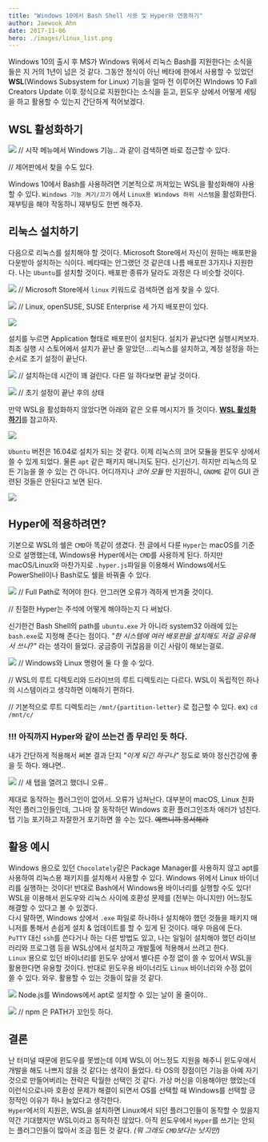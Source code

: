 ```yaml
---
title: "Windows 10에서 Bash Shell 사용 및 Hyper와 연동하기"
author: Jaewook Ahn
date: 2017-11-06
hero: ./images/linux_list.png
---
```


Windows 10의 출시 후 MS가 Windows 위에서 리눅스 Bash를 지원한다는 소식을 들은 지 거의 1년이 넘은 것 같다. 그동안 정식이 아닌 베타에 한에서 사용할 수 있었던 **WSL**(Windows Subsystem for Linux) 기능을 얼마 전 이루어진 WIndows 10 Fall Creators Update 이후 정식으로 지원한다는 소식을 듣고, 윈도우 상에서 어떻게 세팅을 하고 활용할 수 있는지 간단하게 적어보겠다.
  
## WSL 활성화하기

![](./images/enable_wsl.png)
// 시작 메뉴에서 Windows 기능.. 과 같이 검색하면 바로 접근할 수 있다.
  
// 제어판에서 찾을 수도 있다.

Windows 10에서 Bash를 사용하려면 기본적으로 꺼져있는 WSL을 활성화해야 사용할 수 있다. `Windows 기능 켜기/끄기` 에서 `Linux용 Windows 하위 시스템`을 활성화한다. 재부팅을 해야 작동하니 재부팅도 한번 해주자.

## 리눅스 설치하기

다음으로 리눅스를 설치해야 할 것이다. Microsoft Store에서 자신이 원하는 배포판을 다운받아 설치하는 식이다. 베타때는 안그랬던 것 같은데 나름 배포판 3가지나 지원한다. 나는 `Ubuntu`를 설치할 것이다. 배포판 종류가 달라도 과정은 다 비슷할 것이다.

![](./images/search_linux.png)
// Microsoft Store에서 `linux` 키워드로 검색하면 쉽게 찾을 수 있다.

![](./images/linux_list.png)
// Linux, openSUSE, SUSE Enterprise 세 가지 배포판이 있다.

![](./images/install_ubuntu.png)

설치를 누르면 Application 형태로 배포판이 설치된다. 설치가 끝났다면 실행시켜보자. 최초 실행 시 스토어에서 설치가 끝난 줄 알았던....리눅스를 설치하고, 계정 설정을 하는 순서로 초기 설정이 끝난다.

![](./images/init_ubuntu.png)
// 설치하는데 시간이 꽤 걸린다. 다른 일 하다보면 끝날 것이다.

![](./images/finish_init.png)
// 초기 설정이 끝난 후의 상태

만약 WSL을 활성화하지 않았다면 아래와 같은 오류 메시지가 뜰 것이다. [**WSL 활성화하기**](#wsl-활성화하기)를 참고하자.

![](./images/wsl_init.png)

`Ubuntu` 버전은 16.04로 설치가 되는 것 같다. 이제 리눅스의 코어 모듈을 윈도우 상에서 쓸 수 있게 되었다. 물론 `apt` 같은 패키지 매니저도 된다. 신기신기. 하지만 리눅스의 모든 기능을 쓸 수 있는 건 아니다. 어디까지나 _코어 모듈_ 만 지원하니, `GNOME` 같이 GUI 관련된 것들은 안된다고 보면 된다.

![](./images/apt_update.png)

## Hyper에 적용하려면?

기본으로 WSL의 쉘은 `CMD`아 똑같이 생겼다. 
전 글에서 다룬 `Hyper`는 macOS를 기준으로 설명했는데, Windows용 Hyper에서는 `CMD`를 사용하게 된다. 하지만 macOS/Linux와 마찬가지로 `.hyper.js`파일을 이용해서 Windows에서도 PowerShell이나 Bash로도 쉘을 바꿔줄 수 있다.
  
![](./images/hyper_config.png)
// Full Path로 적어야 한다. 안그러면 오류가 격하게 반겨줄 것이다.
  
// 친절한 Hyper는 주석에 어떻게 해야하는지 다 써놨다.

신기한건 Bash Shell의 path를 `ubuntu.exe` 가 아니라 system32 아래에 있는 `bash.exe`로 지정해 준다는 점이다. _"한 시스템에 여러 배포판을 설치해도 저걸 공유해서 쓰나?"_ 라는 생각이 들었다. 궁금증이 귀찮음을 이긴 사람이 해보는걸로.

![](./images/hyper_example.png)
// Windows와 Linux 명령어 둘 다 쓸 수 있다.
  
// WSL의 루트 디렉토리와 드라이브의 루트 디렉토리는 다르다. WSL이 독립적인 하나의 시스템이라고 생각하면 이해하기 편하다.
  
// 기본적으로 루트 디렉토리는 `/mnt/{partition-letter}` 로 접근할 수 있다. ex) `cd /mnt/c/`

### !!! 아직까지 Hyper와 같이 쓰는건 좀 무리인 듯 하다.
내가 간단하게 적용해서 써본 결과 단지 _"이게 되긴 하구나"_ 정도로 봐야 정신건강에 좋을 듯 하다. 왜냐면..

![](./images/error_hyper.png)
// 새 탭을 열려고 했더니 오류..

제대로 동작하는 플러그인이 없어서..오류가 넘쳐난다. 대부분이 macOS, Linux 친화적인 플러그인들인데, 그나마 잘 동작하던 Windows 호환 플러그인조차 애러가 넘친다.  
탭 기능 포기하고 자잘한거 포기하면 쓸 수는 있다. ~~예쁘니까 용서해라~~

## 활용 예시

Windows 용으로 있던 `Chocolately`같은 Package Manager를 사용하지 않고 apt를 사용하여 리눅스용 패키지를 설치해서 사용할 수 있다. Windows 위에서 Linux 바이너리를 실행하는 것이다! 반대로 Bash에서 Windows용 바이너리를 실행할 수도 있다! WSL을 이용해서 윈도우와 리눅스 사이에 호환성 문제를 (전부는 아니지만) 어느정도 해결할 수 있다고 볼 수 있겠다.  
다시 말하면, Windows 상에서 `.exe` 파일로 하나하나 설치해야 했던 것들을 패키지 매니저를 통해서 손쉽게 설치 & 업데이트를 할 수 있게 된 것이다. 매우 마음에 든다. `PuTTY` 대신 `ssh`를 쓴다거나 하는 다른 방법도 있고, 나는 일일이 설치해야 했던 라이브러리와 프로그램 등을 WSL상에서 설치하고 개발툴에 적용해서 쓰려고 한다.  
`Linux` 용으로 있던 바이너리를 윈도우 상에서 별다른 수정 없이 쓸 수 있어서 WSL을 활용한다면 유용할 것이다. 반대로 윈도우용 바이너리도 `Linux` 바이너리와 수정 없이 쓸 수 있다. 와우. 활용할 수 있는 것들이 많을 것 같다.

![](./images/install_npm.png)
Node.js를 Windows에서 apt로 설치할 수 있는 날이 올 줄이야..

![](./images/finish_node.png)
// npm 은 PATH가 꼬인듯 하다.

## 결론

난 터미널 때문에 윈도우를 못썼는데 이제 WSL이 어느정도 지원을 해주니 윈도우에서 개발을 해도 나쁘지 않을 것 같다는 생각이 들었다. 타 OS의 장점이던 기능을 아예 자기 것으로 만들어버리는 전략은 탁월한 선택인 것 같다. 가상 머신을 이용해야만 했었는데 이런식으로나마 호환성 문제가 해결이 되면서 OS를 선택할 때 Windows를 선택할 긍정적인 이유가 하나 늘었다고 생각한다.  
`Hyper`에서의 지원은, WSL을 설치하면 Linux에서 되던 플러그인들이 동작할 수 있을지 약간 기대했지만 WSL이라고 동작하진 않았다. 아직 윈도우에서 `Hyper`를 쓰기는 안되는 플러그인들이 많아서 조금 힘든 것 같다. _(뭐 그래도 `CMD`보다는 낫지만)_